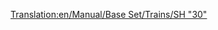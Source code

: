 [[Translation:en/Manual/Base Set/Trains/SH "30"]]
{{hu/Manual/Base Set/Trains/Navbox Mozdonyok}}
{{hu/Manual/Base Set/Trains/Vonatok|Name=SH "30"
|Image=[[File:en/Manual/Base Set/Trains/Sh30.png]]
|Cost=£30,468 ($60.936) 
|Speed=160 km/h (100 mph)
|Weight=84 t
|Power=3,600 LE (2.685 kW)
|Annual=£2,531 ($5.062)
|Designed=1965
|Lifespan=23
|Capacity=N/A
|Leírás=Általában ez az első villamosmozdony, mely a játékban a játékos számára elérhetővé válik. Nem annyira gyors, mint a dízel [[hu/Manual/Base Set/Trains/Floss "47"|Floss "47"]], viszont 28 tonnával könnyebb, és sokkal, 1080 LE-vel erősebb. Használata így a játékmenetben azonnali javulást eredményez, és általában jó választás a hosszabb, lassabb vonatok esetén.

|Valósság=Az SH "30" valójában a [http://hu.wikipedia.org/wiki/British_Rail_86_sorozat British Rail 86 sorozat], egy 160 km/h végsebességre képes villamosmozdony, amit elsősorban arra terveztek, hogy expressz vonatokat húzzon föl s alá a [http://hu.wikipedia.org/wiki/West_Coast_Main_Line West Coast Main Line]-on, Anglia legforgalmasabb fővonalán. A British Rail 101 sorozathoz hasonlóan (melynek OpenTTD-beli megfelelője a [[hu/Manual/Base Set/Trains/Manley-Morel DMU|Manley-Morel DMU]]) ezek a gépek a korai 1960-as évekre datálhatók, a West Coast Main Line eredeti villamossági rendszerével együtt. Hihetetlen, de néhányat időnként még ma is látni a West Coast Main Line-on. Leginkább Kelet-Angliában van még használatban.
}}
